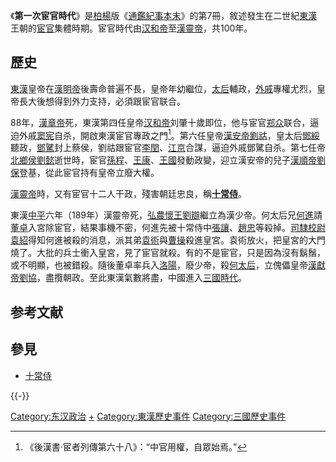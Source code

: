 《'''第一次宦官時代'''》是[[柏楊|柏楊]]版《[[通鑑紀事本末|通鑑紀事本末]]》的第7冊，敘述發生在二世紀[[東漢|東漢]]王朝的[[宦官|宦官]]集體時期。宦官時代由[[汉和帝|汉和帝]]至[[漢靈帝|漢靈帝]]，共100年。

== 歷史 ==
[[東漢|東漢]]皇帝在[[漢明帝|漢明帝]]後壽命普遍不長，皇帝年幼繼位，[[太后|太后]]輔政，[[外戚|外戚]]專權尤烈，皇帝長大後想得到外力支持，必須跟宦官联合。

88年，[[漢章帝|漢章帝]]死，東漢第四任皇帝[[汉和帝|汉和帝]]刘肇十歲即位，他与宦官[[鄭眾_(宦官)|郑众]]联合，逼迫外戚[[窦宪|窦宪]]自杀，開啟東漢宦官專政之門<ref>《後漢書·宦者列傳第六十八》：“中官用權，自眾始焉。”</ref>。第六任皇帝[[漢安帝|漢安帝劉祜]]，皇太后[[鄧綏|鄧綏]]聽政，[[鄧騭|鄧騭]]封上蔡侯，劉祜跟宦官[[李閏|李閏]]、[[江京|江京]]合謀，逼迫外戚鄧騭自杀。第七任帝[[刘懿|北鄉侯劉懿]]逝世時，宦官[[孫程|孫程]]、[[王康_(东汉)|王康]]、[[王国_(东汉人物)|王國]]發動政變，迎立漢安帝的兒子[[汉顺帝|漢順帝劉保]]登基，從此宦官持有皇帝立廢大權。

[[漢靈帝|漢靈帝]]時，又有宦官十二人干政，殘害朝廷忠良，稱'''[[十常侍|十常侍]]'''。

東漢[[中平|中平]]六年（189年）漢靈帝死，[[劉辯|弘農懷王劉辯]]繼立為漢少帝。何太后兄[[何進|何進]]請[[董卓|董卓]]入宮除宦官，結果事機不密，何進先被十常侍中[[張讓_(東漢)|張讓]]、[[赵忠_(东汉宦官)|趙忠]]等殺掉。[[司隸校尉|司隸校尉]][[袁紹|袁紹]]得知何進被殺的消息，派其弟[[袁術|袁術]]與[[曹操|曹操]]殺進皇宮。袁術放火，把皇宮的大門燒了。大批的兵士衝入皇宮，見了宦官就殺。有的不是宦官，只是因為沒有鬍鬚，或不明顯，也被錯殺。隨後董卓率兵入[[洛陽|洛陽]]，廢少帝，殺[[灵思皇后|何太后]]，立傀儡皇帝[[汉献帝|漢獻帝劉協]]，盡攬朝政。至此東漢氣數將盡，中國進入[[三国|三國時代]]。

== 参考文献 ==
{{Reflist}}

== 參見 ==
* [[十常侍|十常侍]]

{{-}}
{{宦官時代}}
{{漢朝歷史事件}}
{{三國歷史事件}}

{{DEFAULTSORT:D第一次宦官時代}}
[[Category:东汉政治|Category:东汉政治]]
[[Category:东汉宦官|+]]
[[Category:東漢歷史事件|Category:東漢歷史事件]]
[[Category:三國歷史事件|Category:三國歷史事件]]